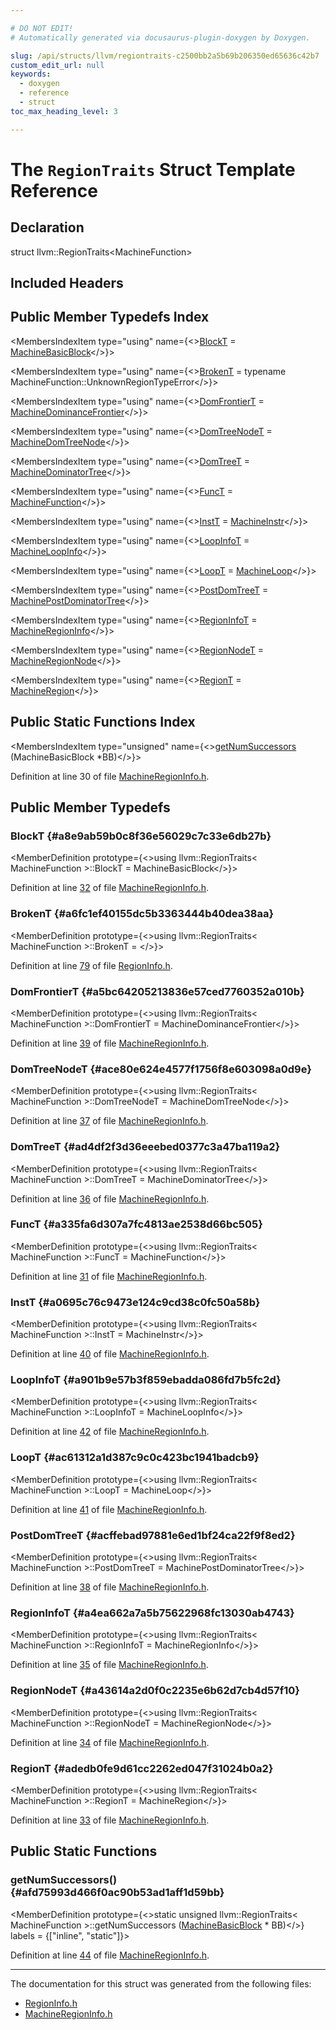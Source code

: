 ```yaml
---

# DO NOT EDIT!
# Automatically generated via docusaurus-plugin-doxygen by Doxygen.

slug: /api/structs/llvm/regiontraits-c2500bb2a5b69b206350ed65636c42b7
custom_edit_url: null
keywords:
  - doxygen
  - reference
  - struct
toc_max_heading_level: 3

---
```





# The `RegionTraits` Struct Template Reference

<DoxygenPage pluginConfig={pluginConfig}>



## Declaration

<CodeBlock>struct llvm::RegionTraits&lt;MachineFunction&gt;</CodeBlock>

## Included Headers

<IncludesList>
<IncludesListItem
  filePath="llvm/CodeGen/MachineRegionInfo.h"
  permalink="/docs/api/files/include/include/llvm/include/llvm/codegen/machineregioninfo-h"
  isLocal="true" />
</IncludesList>

## Public Member Typedefs Index

<MembersIndex>

<MembersIndexItem
  type="using"
  name={<><a href="#a8e9ab59b0c8f36e56029c7c33e6db27b">BlockT</a> = <a href="/docs/api/classes/llvm/machinebasicblock">MachineBasicBlock</a></>}>
</MembersIndexItem>

<MembersIndexItem
  type="using"
  name={<><a href="/docs/api/structs/llvm/regiontraits/#a6fc1ef40155dc5b3363444b40dea38aa">BrokenT</a> = typename MachineFunction::UnknownRegionTypeError</>}>
</MembersIndexItem>

<MembersIndexItem
  type="using"
  name={<><a href="#a5bc64205213836e57ced7760352a010b">DomFrontierT</a> = <a href="/docs/api/classes/llvm/machinedominancefrontier">MachineDominanceFrontier</a></>}>
</MembersIndexItem>

<MembersIndexItem
  type="using"
  name={<><a href="#ace80e624e4577f1756f8e603098a0d9e">DomTreeNodeT</a> = <a href="/docs/api/namespaces/llvm/#a94b65b831ad8756f7d3a029a1e599f75">MachineDomTreeNode</a></>}>
</MembersIndexItem>

<MembersIndexItem
  type="using"
  name={<><a href="#ad4df2f3d36eeebed0377c3a47ba119a2">DomTreeT</a> = <a href="/docs/api/classes/llvm/machinedominatortree">MachineDominatorTree</a></>}>
</MembersIndexItem>

<MembersIndexItem
  type="using"
  name={<><a href="#a335fa6d307a7fc4813ae2538d66bc505">FuncT</a> = <a href="/docs/api/classes/llvm/machinefunction">MachineFunction</a></>}>
</MembersIndexItem>

<MembersIndexItem
  type="using"
  name={<><a href="#a0695c76c9473e124c9cd38c0fc50a58b">InstT</a> = <a href="/docs/api/classes/llvm/machineinstr">MachineInstr</a></>}>
</MembersIndexItem>

<MembersIndexItem
  type="using"
  name={<><a href="#a901b9e57b3f859ebadda086fd7b5fc2d">LoopInfoT</a> = <a href="/docs/api/classes/llvm/machineloopinfo">MachineLoopInfo</a></>}>
</MembersIndexItem>

<MembersIndexItem
  type="using"
  name={<><a href="#ac61312a1d387c9c0c423bc1941badcb9">LoopT</a> = <a href="/docs/api/classes/llvm/machineloop">MachineLoop</a></>}>
</MembersIndexItem>

<MembersIndexItem
  type="using"
  name={<><a href="#acffebad97881e6ed1bf24ca22f9f8ed2">PostDomTreeT</a> = <a href="/docs/api/classes/llvm/machinepostdominatortree">MachinePostDominatorTree</a></>}>
</MembersIndexItem>

<MembersIndexItem
  type="using"
  name={<><a href="#a4ea662a7a5b75622968fc13030ab4743">RegionInfoT</a> = <a href="/docs/api/classes/llvm/machineregioninfo">MachineRegionInfo</a></>}>
</MembersIndexItem>

<MembersIndexItem
  type="using"
  name={<><a href="#a43614a2d0f0c2235e6b62d7cb4d57f10">RegionNodeT</a> = <a href="/docs/api/classes/llvm/machineregionnode">MachineRegionNode</a></>}>
</MembersIndexItem>

<MembersIndexItem
  type="using"
  name={<><a href="#adedb0fe9d61cc2262ed047f31024b0a2">RegionT</a> = <a href="/docs/api/classes/llvm/machineregion">MachineRegion</a></>}>
</MembersIndexItem>

</MembersIndex>

## Public Static Functions Index

<MembersIndex>

<MembersIndexItem
  type="unsigned"
  name={<><a href="#afd75993d466f0ac90b53ad1aff1d59bb">getNumSuccessors</a> (MachineBasicBlock &#42;BB)</>}>
</MembersIndexItem>

</MembersIndex>


Definition at line 30 of file <a href="/docs/api/files/include/include/llvm/include/llvm/codegen/machineregioninfo-h">MachineRegionInfo.h</a>.

<SectionDefinition>

## Public Member Typedefs

### BlockT {#a8e9ab59b0c8f36e56029c7c33e6db27b}

<MemberDefinition
  prototype={<>using llvm::RegionTraits&lt; MachineFunction &gt;::BlockT =  MachineBasicBlock</>}>

Definition at line <a href="/docs/api/files/include/include/llvm/include/llvm/codegen/machineregioninfo-h/#l00032">32</a> of file <a href="/docs/api/files/include/include/llvm/include/llvm/codegen/machineregioninfo-h">MachineRegionInfo.h</a>.
</MemberDefinition>

### BrokenT {#a6fc1ef40155dc5b3363444b40dea38aa}

<MemberDefinition
  prototype={<>using llvm::RegionTraits&lt; MachineFunction &gt;::BrokenT = </>}>

Definition at line <a href="/docs/api/files/include/include/llvm/include/llvm/analysis/regioninfo-h/#l00079">79</a> of file <a href="/docs/api/files/include/include/llvm/include/llvm/analysis/regioninfo-h">RegionInfo.h</a>.
</MemberDefinition>

### DomFrontierT {#a5bc64205213836e57ced7760352a010b}

<MemberDefinition
  prototype={<>using llvm::RegionTraits&lt; MachineFunction &gt;::DomFrontierT =  MachineDominanceFrontier</>}>

Definition at line <a href="/docs/api/files/include/include/llvm/include/llvm/codegen/machineregioninfo-h/#l00039">39</a> of file <a href="/docs/api/files/include/include/llvm/include/llvm/codegen/machineregioninfo-h">MachineRegionInfo.h</a>.
</MemberDefinition>

### DomTreeNodeT {#ace80e624e4577f1756f8e603098a0d9e}

<MemberDefinition
  prototype={<>using llvm::RegionTraits&lt; MachineFunction &gt;::DomTreeNodeT =  MachineDomTreeNode</>}>

Definition at line <a href="/docs/api/files/include/include/llvm/include/llvm/codegen/machineregioninfo-h/#l00037">37</a> of file <a href="/docs/api/files/include/include/llvm/include/llvm/codegen/machineregioninfo-h">MachineRegionInfo.h</a>.
</MemberDefinition>

### DomTreeT {#ad4df2f3d36eeebed0377c3a47ba119a2}

<MemberDefinition
  prototype={<>using llvm::RegionTraits&lt; MachineFunction &gt;::DomTreeT =  MachineDominatorTree</>}>

Definition at line <a href="/docs/api/files/include/include/llvm/include/llvm/codegen/machineregioninfo-h/#l00036">36</a> of file <a href="/docs/api/files/include/include/llvm/include/llvm/codegen/machineregioninfo-h">MachineRegionInfo.h</a>.
</MemberDefinition>

### FuncT {#a335fa6d307a7fc4813ae2538d66bc505}

<MemberDefinition
  prototype={<>using llvm::RegionTraits&lt; MachineFunction &gt;::FuncT =  MachineFunction</>}>

Definition at line <a href="/docs/api/files/include/include/llvm/include/llvm/codegen/machineregioninfo-h/#l00031">31</a> of file <a href="/docs/api/files/include/include/llvm/include/llvm/codegen/machineregioninfo-h">MachineRegionInfo.h</a>.
</MemberDefinition>

### InstT {#a0695c76c9473e124c9cd38c0fc50a58b}

<MemberDefinition
  prototype={<>using llvm::RegionTraits&lt; MachineFunction &gt;::InstT =  MachineInstr</>}>

Definition at line <a href="/docs/api/files/include/include/llvm/include/llvm/codegen/machineregioninfo-h/#l00040">40</a> of file <a href="/docs/api/files/include/include/llvm/include/llvm/codegen/machineregioninfo-h">MachineRegionInfo.h</a>.
</MemberDefinition>

### LoopInfoT {#a901b9e57b3f859ebadda086fd7b5fc2d}

<MemberDefinition
  prototype={<>using llvm::RegionTraits&lt; MachineFunction &gt;::LoopInfoT =  MachineLoopInfo</>}>

Definition at line <a href="/docs/api/files/include/include/llvm/include/llvm/codegen/machineregioninfo-h/#l00042">42</a> of file <a href="/docs/api/files/include/include/llvm/include/llvm/codegen/machineregioninfo-h">MachineRegionInfo.h</a>.
</MemberDefinition>

### LoopT {#ac61312a1d387c9c0c423bc1941badcb9}

<MemberDefinition
  prototype={<>using llvm::RegionTraits&lt; MachineFunction &gt;::LoopT =  MachineLoop</>}>

Definition at line <a href="/docs/api/files/include/include/llvm/include/llvm/codegen/machineregioninfo-h/#l00041">41</a> of file <a href="/docs/api/files/include/include/llvm/include/llvm/codegen/machineregioninfo-h">MachineRegionInfo.h</a>.
</MemberDefinition>

### PostDomTreeT {#acffebad97881e6ed1bf24ca22f9f8ed2}

<MemberDefinition
  prototype={<>using llvm::RegionTraits&lt; MachineFunction &gt;::PostDomTreeT =  MachinePostDominatorTree</>}>

Definition at line <a href="/docs/api/files/include/include/llvm/include/llvm/codegen/machineregioninfo-h/#l00038">38</a> of file <a href="/docs/api/files/include/include/llvm/include/llvm/codegen/machineregioninfo-h">MachineRegionInfo.h</a>.
</MemberDefinition>

### RegionInfoT {#a4ea662a7a5b75622968fc13030ab4743}

<MemberDefinition
  prototype={<>using llvm::RegionTraits&lt; MachineFunction &gt;::RegionInfoT =  MachineRegionInfo</>}>

Definition at line <a href="/docs/api/files/include/include/llvm/include/llvm/codegen/machineregioninfo-h/#l00035">35</a> of file <a href="/docs/api/files/include/include/llvm/include/llvm/codegen/machineregioninfo-h">MachineRegionInfo.h</a>.
</MemberDefinition>

### RegionNodeT {#a43614a2d0f0c2235e6b62d7cb4d57f10}

<MemberDefinition
  prototype={<>using llvm::RegionTraits&lt; MachineFunction &gt;::RegionNodeT =  MachineRegionNode</>}>

Definition at line <a href="/docs/api/files/include/include/llvm/include/llvm/codegen/machineregioninfo-h/#l00034">34</a> of file <a href="/docs/api/files/include/include/llvm/include/llvm/codegen/machineregioninfo-h">MachineRegionInfo.h</a>.
</MemberDefinition>

### RegionT {#adedb0fe9d61cc2262ed047f31024b0a2}

<MemberDefinition
  prototype={<>using llvm::RegionTraits&lt; MachineFunction &gt;::RegionT =  MachineRegion</>}>

Definition at line <a href="/docs/api/files/include/include/llvm/include/llvm/codegen/machineregioninfo-h/#l00033">33</a> of file <a href="/docs/api/files/include/include/llvm/include/llvm/codegen/machineregioninfo-h">MachineRegionInfo.h</a>.
</MemberDefinition>

</SectionDefinition>

<SectionDefinition>

## Public Static Functions

### getNumSuccessors() {#afd75993d466f0ac90b53ad1aff1d59bb}

<MemberDefinition
  prototype={<>static unsigned llvm::RegionTraits&lt; MachineFunction &gt;::getNumSuccessors (<a href="/docs/api/classes/llvm/machinebasicblock">MachineBasicBlock</a> &#42; BB)</>}
  labels = {["inline", "static"]}>

Definition at line <a href="/docs/api/files/include/include/llvm/include/llvm/codegen/machineregioninfo-h/#l00044">44</a> of file <a href="/docs/api/files/include/include/llvm/include/llvm/codegen/machineregioninfo-h">MachineRegionInfo.h</a>.
</MemberDefinition>

</SectionDefinition>

<hr/>

The documentation for this struct was generated from the following files:

<ul>
<li><a href="/docs/api/files/include/include/llvm/include/llvm/analysis/regioninfo-h">RegionInfo.h</a></li>
<li><a href="/docs/api/files/include/include/llvm/include/llvm/codegen/machineregioninfo-h">MachineRegionInfo.h</a></li>
</ul>

</DoxygenPage>
